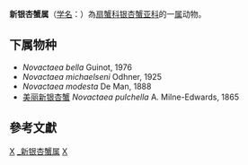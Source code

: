 {{Automatic taxobox
| taxon = Novactaea 
| authority = Guinot, 1976
| image = Novactaea bella (MNHN-IU-2014-22708) 002.jpeg
| image_caption = ''Novactaea bella''
}}
'''新银杏蟹属'''（[[学名|学名]]：{{lang|la|''Novactaea''}}）為[[扇蟹科|扇蟹科]][[银杏蟹亚科|银杏蟹亚科]]的一[[属|属]]动物。

==下属物种==
* ''Novactaea bella'' Guinot, 1976
* ''Novactaea michaelseni'' Odhner, 1925
* ''Novactaea modesta'' De Man, 1888
* [[美丽新银杏蟹|美丽新银杏蟹]] ''Novactaea pulchella'' A. Milne-Edwards, 1865

==參考文獻==
{{reflist}}

{{taxonbar}}

[[Category:_扇蟹科|X]]
[[Category:_新银杏蟹属|]]
[[Category:1976年描述的分类群|X]]